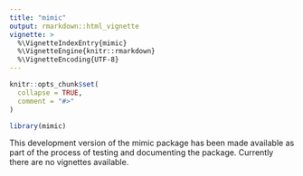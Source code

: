 ```yaml
---
title: "mimic"
output: rmarkdown::html_vignette
vignette: >
  %\VignetteIndexEntry{mimic}
  %\VignetteEngine{knitr::rmarkdown}
  %\VignetteEncoding{UTF-8}
---
```


```r
knitr::opts_chunk$set(
  collapse = TRUE,
  comment = "#>"
)
```

```r
library(mimic)
```

This development version of the mimic package has been made available as part of the process of testing and documenting the package. Currently there are no vignettes available.
